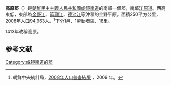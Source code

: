 {{Infobox  Korean settlement
| context = north
| map = DPRK2006 Hamnam-Kowon.PNG
| hangul = 고원군
|img =Kowon.jpg
| hanja = {{linktext|高|原|郡}}
|rr=Gowon-gun
|mr=Kowŏn-gun
|area_km2=250
|  pop =94963 
| popyear = 2008
|  divs = 1邑、1勞動者區、18里
}}
'''高原郡'''（{{kor|諺=고원군|漢=高原郡|羅=Kowŏn gun|f=y}}）是[[朝鮮民主主義人民共和國|朝鮮民主主義人民共和國]][[咸鏡南道|咸鏡南道]]的南部一個郡，南鄰[[江原道_(朝鮮)|江原道]]。西高東低，東部為[[金野江|金野江]]、[[箭灘江|箭灘江]]、[[德池江|德池江]]等沖積的金野平原。面積250平方公里，2008年人口94,963人。<ref>朝鮮中央統計局，[http://unstats.un.org/unsd/demographic/sources/census/2010_PHC/North_Korea/Final%20national%20census%20report.pdf 2008年人口普查結果] {{Wayback|url=http://unstats.un.org/unsd/demographic/sources/census/2010_PHC/North_Korea/Final%20national%20census%20report.pdf |date=20110514111837 }}，2009 年。</ref>下分1邑、1勞動者區、18里。

1413年改稱高原。

==参考文献==
<div class="references-small">
<references></references>
</div>

{{咸鏡南道行政區劃}}

{{DEFAULTSORT:Kowon-gun}}
[[Category:咸镜南道的郡|Category:咸镜南道的郡]]
